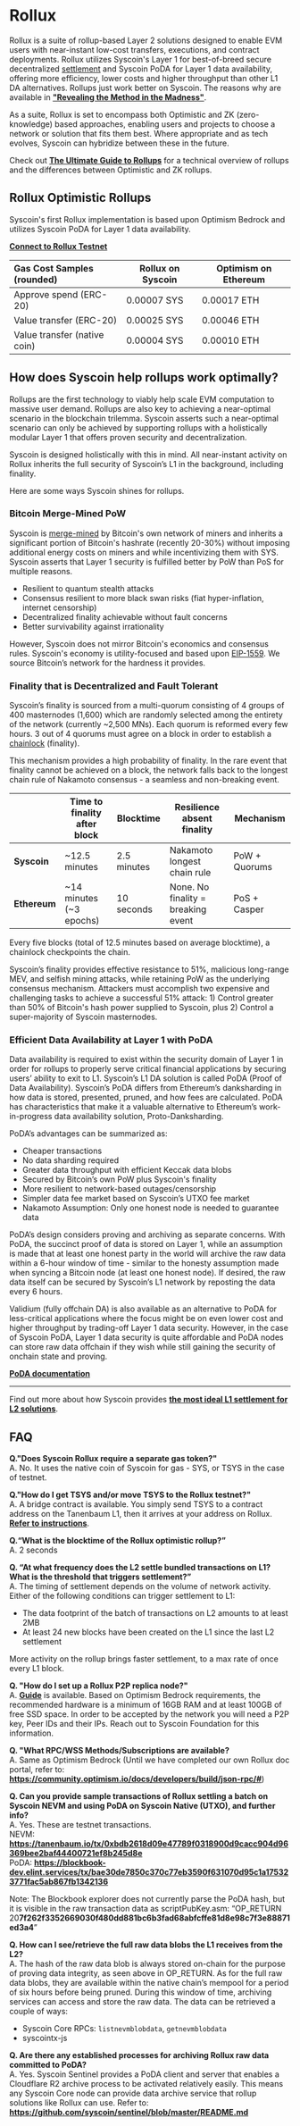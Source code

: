 
# Rollux

Rollux is a suite of rollup-based Layer 2 solutions designed to enable EVM users with near-instant low-cost transfers, executions, and contract deployments. Rollux utilizes Syscoin's Layer 1 for best-of-breed secure decentralized [settlement](/docs/intro/syscoin-what#settlement-layer) and Syscoin PoDA for Layer 1 data availability, offering more efficiency, lower costs and higher throughput than other L1 DA alternatives.  Rollups just work better on Syscoin. The reasons why are available in **["Revealing the Method in the Madness"](https://syscoin.org/news/revealing-the-method-in-the-madness)**.

As a suite, Rollux is set to encompass both Optimistic and ZK (zero-knowledge) based approaches, enabling users and projects to choose a network or solution that fits them best. Where appropriate and as tech evolves, Syscoin can hybridize between these in the future.

Check out **[The Ultimate Guide to Rollups](https://jsidhu.medium.com/the-ultimate-guide-to-rollups-f8c075571770)** for a technical overview of rollups and the differences between Optimistic and ZK rollups.

## Rollux Optimistic Rollups

Syscoin's first Rollux implementation is based upon Optimism Bedrock and utilizes Syscoin PoDA for Layer 1 data availability.

**[Connect to Rollux Testnet](/docs/guides/rollux/metamask)**



| Gas Cost Samples (rounded)                   | Rollux on Syscoin       | Optimism on Ethereum     |
| :--------------------------------------------|-------------------------|--------------------------|
|Approve spend (ERC-20)                        |0.00007 SYS              |0.00017 ETH               |
|Value transfer (ERC-20)                       |0.00025 SYS              |0.00046 ETH               |
|Value transfer (native coin)                  |0.00004 SYS              |0.00010 ETH               |


## How does Syscoin help rollups work optimally?

Rollups are the first technology to viably help scale EVM computation to massive user demand. Rollups are also key to achieving a near-optimal scenario in the blockchain trilemma. Syscoin asserts such a near-optimal scenario can only be achieved by supporting rollups with a holistically modular Layer 1 that offers proven security and decentralization.

Syscoin is designed holistically with this in mind. All near-instant activity on Rollux inherits the full security of Syscoin’s L1 in the background, including finality.

Here are some ways Syscoin shines for rollups.

### Bitcoin Merge-Mined PoW
Syscoin is [merge-mined](/docs/tech/merged-mining) by Bitcoin's own network of miners and inherits a significant portion of Bitcoin's hashrate (recently 20-30%) without imposing additional energy costs on miners and while incentivizing them with SYS. Syscoin asserts that Layer 1 security is fulfilled better by PoW than PoS for multiple reasons.

- Resilient to quantum stealth attacks
- Consensus resilient to more black swan risks (fiat hyper-inflation, internet censorship)
- Decentralized finality achievable without fault concerns
- Better survivability against irrationality

However, Syscoin does not mirror Bitcoin's economics and consensus rules. Syscoin's economy is utility-focused and based upon [EIP-1559](https://eips.ethereum.org/EIPS/eip-1559). We source Bitcoin’s network for the hardness it provides. 

### Finality that is Decentralized and Fault Tolerant
Syscoin’s finality is sourced from a multi-quorum consisting of 4 groups of 400 masternodes (1,600) which are randomly selected among the entirety of the network (currently ~2,500 MNs). Each quorum is reformed every few hours. 3 out of 4 quorums must agree on a block in order to establish a [chainlock](/docs/tech/finality) (finality).

This mechanism provides a high probability of finality. In the rare event that finality cannot be achieved on a block, the network falls back to the longest chain rule of Nakamoto consensus - a seamless and non-breaking event.

|             |Time to finality after block|Blocktime   |Resilience absent finality        |Mechanism     |
| :-----------|----------------------------|------------|----------------------------------|--------------|
|**Syscoin**  |~12.5 minutes               |2.5 minutes |Nakamoto longest chain rule       |PoW + Quorums |
|**Ethereum** |~14 minutes (~3 epochs)     |10 seconds  |None. No finality = breaking event|PoS + Casper  |


Every five blocks (total of 12.5 minutes based on average blocktime), a chainlock checkpoints the chain.

Syscoin’s finality provides effective resistance to 51%, malicious long-range MEV, and selfish mining attacks, while retaining PoW as the underlying consensus mechanism. Attackers must accomplish two expensive and challenging tasks to achieve a successful 51% attack: 1) Control greater than 50% of Bitcoin's hash power supplied to Syscoin, plus 2) Control a super-majority of Syscoin masternodes.

### Efficient Data Availability at Layer 1 with PoDA
Data availability is required to exist within the security domain of Layer 1 in order for rollups to properly serve critical financial applications by securing users’ ability to exit to L1. Syscoin’s L1 DA solution is called PoDA (Proof of Data Availability). Syscoin’s PoDA differs from Ethereum’s danksharding in how data is stored, presented, pruned, and how fees are calculated. PoDA has characteristics that make it a valuable alternative to Ethereum’s work-in-progress data availability solution, Proto-Danksharding.

PoDA’s advantages can be summarized as:

- Cheaper transactions
- No data sharding required
- Greater data throughput with efficient Keccak data blobs
- Secured by Bitcoin’s own PoW plus Syscoin's finality
- More resilient to network-based outages/censorship
- Simpler data fee market based on Syscoin’s UTXO fee market
- Nakamoto Assumption: Only one honest node is needed to guarantee data

PoDA’s design considers proving and archiving as separate concerns. With PoDA, the succinct proof of data is stored on Layer 1, while an assumption is made that at least one honest party in the world will archive the raw data within a 6-hour window of time - similar to the honesty assumption made when syncing a Bitcoin node (at least one honest node). If desired, the raw data itself can be secured by Syscoin’s L1 network by reposting the data every 6 hours.

Validium (fully offchain DA) is also available as an alternative to PoDA for less-critical applications where the focus might be on even lower cost and higher throughput by trading-off Layer 1 data security. However, in the case of Syscoin PoDA, Layer 1 data security is quite affordable and PoDA nodes can store raw data offchain if they wish while still gaining the security of onchain state and proving.

**[PoDA documentation](/docs/tech/poda)**   

-----


Find out more about how Syscoin provides **[the most ideal L1 settlement for L2 solutions](https://jsidhu.medium.com/why-syscoin-is-the-ideal-layer-1-3ff690a7ef5f)**.


## FAQ

**Q."Does Syscoin Rollux require a separate gas token?"**   
A. No. It uses the native coin of Syscoin for gas - SYS, or TSYS in the case of testnet.


**Q."How do I get TSYS and/or move TSYS to the Rollux testnet?"**   
A. A bridge contract is available. You simply send TSYS to a contract address on the Tanenbaum L1, then it arrives at your address on Rollux. **[Refer to instructions](/docs/guides/rollux/metamask#how-to-get-tsys)**.


**Q.“What is the blocktime of the Rollux optimistic rollup?”**  
A. 2 seconds


**Q. “At what frequency does the L2 settle bundled transactions on L1? What is the threshold that triggers settlement?”**   
A. The timing of settlement depends on the volume of network activity.  
Either of the following conditions can trigger settlement to L1:  

   - The data footprint of the batch of transactions on L2 amounts to at least 2MB  
   - At least 24 new blocks have been created on the L1 since the last L2 settlement  
    
More activity on the rollup brings faster settlement, to a max rate of once every L1 block.


**Q. "How do I set up a Rollux P2P replica node?"**  
A. **[Guide](https://github.com/sidhujag/optimism/blob/develop/ops-bedrock/P2P.md)** is available. Based on Optimism Bedrock requirements, the recommended hardware is a minimum of 16GB RAM and at least 100GB of free SSD space. In order to be accepted by the network you will need a P2P key, Peer IDs and their IPs. Reach out to Syscoin Foundation for this information.


**Q. "What RPC/WSS Methods/Subscriptions are available?**  
A. Same as Optimism Bedrock (Until we have completed our own Rollux doc portal, refer to: **https://community.optimism.io/docs/developers/build/json-rpc/#**)

**Q. Can you provide sample transactions of Rollux settling a batch on Syscoin NEVM and using PoDA on Syscoin Native (UTXO), and further info?**  
A. Yes. These are testnet transactions.  
NEVM: **https://tanenbaum.io/tx/0xbdb2618d09e47789f0318900d9cacc904d96369bee2baf44400721ef8b245d8e**  
PoDA: **https://blockbook-dev.elint.services/tx/bae30de7850c370c77eb3590f631070d95c1a175323771fac5ab867fb1342136**  
  
Note: The Blockbook explorer does not currently parse the PoDA hash, but it is visible in the raw transaction data as scriptPubKey.asm: “OP_RETURN 20**7f262f3352669030f480dd881bc6b3fad68abfcffe81d8e98c7f3e88871ed3a4**”


**Q. How can I see/retrieve the full raw data blobs the L1 receives from the L2?**  
A. The hash of the raw data blob is always stored on-chain for the purpose of proving data integrity, as seen above in OP_RETURN. As for the full raw data blobs, they are available within the native chain’s mempool for a period of six hours before being pruned. During this window of time, archiving services can access and store the raw data. The data can be retrieved a couple of ways:  
  
- Syscoin Core RPCs: `listnevmblobdata`, `getnevmblobdata`
- syscointx-js


**Q. Are there any established processes for archiving Rollux raw data committed to PoDA?**  
A. Yes. Syscoin Sentinel provides a PoDA client and server that enables a Cloudflare R2 archive process to be activated relatively easily. This means any Syscoin Core node can provide data archive service that rollup solutions like Rollux can use. Refer to: **https://github.com/syscoin/sentinel/blob/master/README.md**
